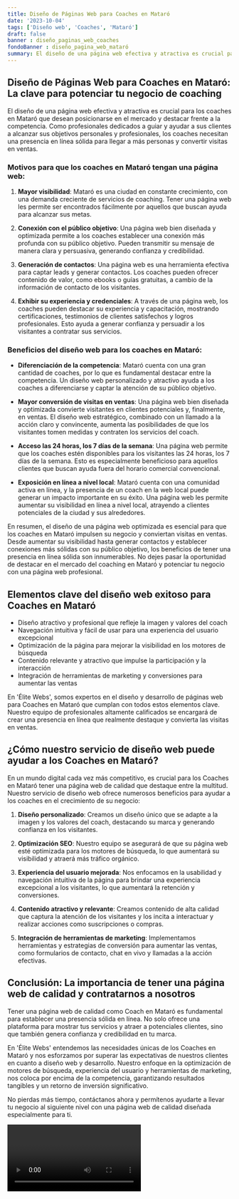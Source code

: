 ```yaml
---
title: Diseño de Páginas Web para Coaches en Mataró
date: '2023-10-04'
tags: ['Diseño web', 'Coaches', 'Mataró']
draft: false
banner : diseño_paginas_web_coaches
fondoBanner : diseño_pagina_web_mataró
summary: El diseño de una página web efectiva y atractiva es crucial para los coaches en Mataró que desean posicionarse en el mercado y destacar frente a la competencia. Como profesionales dedicados a guiar y ayudar a sus clientes a alcanzar sus objetivos personales y profesionales, los coaches necesitan una presencia en línea sólida para llegar a más personas y convertir visitas en ventas.
---
```


## Diseño de Páginas Web para Coaches en Mataró: La clave para potenciar tu negocio de coaching

El diseño de una página web efectiva y atractiva es crucial para los coaches en Mataró que desean posicionarse en el mercado y destacar frente a la competencia. Como profesionales dedicados a guiar y ayudar a sus clientes a alcanzar sus objetivos personales y profesionales, los coaches necesitan una presencia en línea sólida para llegar a más personas y convertir visitas en ventas.

### Motivos para que los coaches en Mataró tengan una página web:

1. **Mayor visibilidad**: Mataró es una ciudad en constante crecimiento, con una demanda creciente de servicios de coaching. Tener una página web les permite ser encontrados fácilmente por aquellos que buscan ayuda para alcanzar sus metas.

2. **Conexión con el público objetivo**: Una página web bien diseñada y optimizada permite a los coaches establecer una conexión más profunda con su público objetivo. Pueden transmitir su mensaje de manera clara y persuasiva, generando confianza y credibilidad.

3. **Generación de contactos**: Una página web es una herramienta efectiva para captar leads y generar contactos. Los coaches pueden ofrecer contenido de valor, como ebooks o guías gratuitas, a cambio de la información de contacto de los visitantes.

4. **Exhibir su experiencia y credenciales**: A través de una página web, los coaches pueden destacar su experiencia y capacitación, mostrando certificaciones, testimonios de clientes satisfechos y logros profesionales. Esto ayuda a generar confianza y persuadir a los visitantes a contratar sus servicios.

### Beneficios del diseño web para los coaches en Mataró:

- **Diferenciación de la competencia**: Mataró cuenta con una gran cantidad de coaches, por lo que es fundamental destacar entre la competencia. Un diseño web personalizado y atractivo ayuda a los coaches a diferenciarse y captar la atención de su público objetivo.

- **Mayor conversión de visitas en ventas**: Una página web bien diseñada y optimizada convierte visitantes en clientes potenciales y, finalmente, en ventas. El diseño web estratégico, combinado con un llamado a la acción claro y convincente, aumenta las posibilidades de que los visitantes tomen medidas y contraten los servicios del coach.

- **Acceso las 24 horas, los 7 días de la semana**: Una página web permite que los coaches estén disponibles para los visitantes las 24 horas, los 7 días de la semana. Esto es especialmente beneficioso para aquellos clientes que buscan ayuda fuera del horario comercial convencional.

- **Exposición en línea a nivel local**: Mataró cuenta con una comunidad activa en línea, y la presencia de un coach en la web local puede generar un impacto importante en su éxito. Una página web les permite aumentar su visibilidad en línea a nivel local, atrayendo a clientes potenciales de la ciudad y sus alrededores.

En resumen, el diseño de una página web optimizada es esencial para que los coaches en Mataró impulsen su negocio y conviertan visitas en ventas. Desde aumentar su visibilidad hasta generar contactos y establecer conexiones más sólidas con su público objetivo, los beneficios de tener una presencia en línea sólida son innumerables. No dejes pasar la oportunidad de destacar en el mercado del coaching en Mataró y potenciar tu negocio con una página web profesional.

<GifSeo />

<Cta />

## Elementos clave del diseño web exitoso para Coaches en Mataró

- Diseño atractivo y profesional que refleje la imagen y valores del coach
- Navegación intuitiva y fácil de usar para una experiencia del usuario excepcional
- Optimización de la página para mejorar la visibilidad en los motores de búsqueda
- Contenido relevante y atractivo que impulse la participación y la interacción
- Integración de herramientas de marketing y conversiones para aumentar las ventas

En 'Élite Webs', somos expertos en el diseño y desarrollo de páginas web para Coaches en Mataró que cumplan con todos estos elementos clave. Nuestro equipo de profesionales altamente calificados se encargará de crear una presencia en línea que realmente destaque y convierta las visitas en ventas.

## ¿Cómo nuestro servicio de diseño web puede ayudar a los Coaches en Mataró?

En un mundo digital cada vez más competitivo, es crucial para los Coaches en Mataró tener una página web de calidad que destaque entre la multitud. Nuestro servicio de diseño web ofrece numerosos beneficios para ayudar a los coaches en el crecimiento de su negocio:

1. **Diseño personalizado**: Creamos un diseño único que se adapte a la imagen y los valores del coach, destacando su marca y generando confianza en los visitantes.

2. **Optimización SEO**: Nuestro equipo se asegurará de que su página web esté optimizada para los motores de búsqueda, lo que aumentará su visibilidad y atraerá más tráfico orgánico.

3. **Experiencia del usuario mejorada**: Nos enfocamos en la usabilidad y navegación intuitiva de la página para brindar una experiencia excepcional a los visitantes, lo que aumentará la retención y conversiones.

4. **Contenido atractivo y relevante**: Creamos contenido de alta calidad que captura la atención de los visitantes y los incita a interactuar y realizar acciones como suscripciones o compras.

5. **Integración de herramientas de marketing**: Implementamos herramientas y estrategias de conversión para aumentar las ventas, como formularios de contacto, chat en vivo y llamadas a la acción efectivas.

## Conclusión: La importancia de tener una página web de calidad y contratarnos a nosotros

Tener una página web de calidad como Coach en Mataró es fundamental para establecer una presencia sólida en línea. No solo ofrece una plataforma para mostrar tus servicios y atraer a potenciales clientes, sino que también genera confianza y credibilidad en tu marca.

En 'Élite Webs' entendemos las necesidades únicas de los Coaches en Mataró y nos esforzamos por superar las expectativas de nuestros clientes en cuanto a diseño web y desarrollo. Nuestro enfoque en la optimización de motores de búsqueda, experiencia del usuario y herramientas de marketing, nos coloca por encima de la competencia, garantizando resultados tangibles y un retorno de inversión significativo.

No pierdas más tiempo, contáctanos ahora y permítenos ayudarte a llevar tu negocio al siguiente nivel con una página web de calidad diseñada especialmente para ti.

<Video />

<CtaBot job='Coaches' city='Mataró'/>

<Gmaps query='Mataró+españa+maps' />